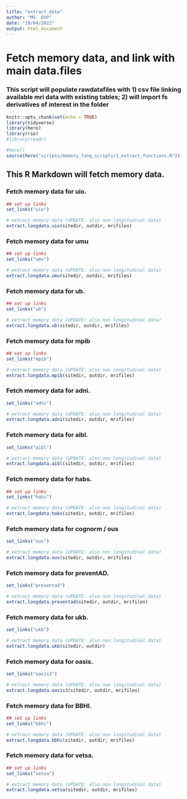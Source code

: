 ```yaml
---
title: "extract_data"
author: "MS- DVP"
date: "19/04/2022"
output: html_document
---
```

  
# Fetch memory data, and link with main data.files
### This script will populate rawdatafiles with 1) csv file linking available mri data with existing tables; 2) will import fs derivatives of interest in the folder
```r
knitr::opts_chunk$set(echo = TRUE)
library(tidyverse)
library(here)
library(rio)
#library(readr)

#here()
source(here("scripts/memory_long_scripts/1_extract_functions.R"))


```

## This R Markdown will fetch memory data. 
### Fetch memory data for uio.
```r
## set up links
set_links("uio")

# extract memory data (UPDATE: also non longitudinal data)
extract.longdata.uio(sitedir, outdir, mrifiles)


```

### Fetch memory data for umu
```r
## set up links  
set_links("umu")

# extract memory data (UPDATE: also non longitudinal data)
extract.longdata.umu(sitedir, outdir, mrifiles)


```

### Fetch memory data for ub.
```r
## set up links  
set_links("ub")

# extract memory data (UPDATE: also non longitudinal data)
extract.longdata.ub(sitedir, outdir, mrifiles)
```

### Fetch memory data for mpib 
```r
## set up links  
set_links("mpib")

# extract memory data (UPDATE: also non longitudinal data)
extract.longdata.mpib(sitedir, outdir, mrifiles)
```

### Fetch memory data for adni.
```r
set_links("adni")

# extract memory data (UPDATE: also non longitudinal data)
extract.longdata.adni(sitedir, outdir, mrifiles)
```

### Fetch memory data for aibl.
```r
set_links("aibl")

# extract memory data (UPDATE: also non longitudinal data)
extract.longdata.aibl(sitedir, outdir, mrifiles)
```


### Fetch memory data for habs.
```r
## set up links  
set_links("habs")

# extract memory data (UPDATE: also non longitudinal data)
extract.longdata.habs(sitedir, outdir, mrifiles)
```

### Fetch memory data for cognorm / ous
```r
set_links("ous")

# extract memory data (UPDATE: also non longitudinal data)
extract.longdata.ous(sitedir, outdir, mrifiles)
```


### Fetch memory data for preventAD.
```r
set_links("preventad")

# extract memory data (UPDATE: also non longitudinal data)
extract.longdata.preventad(sitedir, outdir, mrifiles)
```


### Fetch memory data for ukb.
```r
set_links("ukb")

# extract memory data (UPDATE: also non longitudinal data)
extract.longdata.ukb(sitedir, outdir)
```

### Fetch memory data for oasis.
```r
set_links("oasis3")

# extract memory data (UPDATE: also non longitudinal data)
extract.longdata.oasis3(sitedir, outdir, mrifiles)
```

### Fetch memory data for BBHI.
```r
## set up links  
set_links("bbhi")

# extract memory data (UPDATE: also non longitudinal data)
extract.longdata.bbhi(sitedir, outdir, mrifiles)
```

### Fetch memory data for vetsa.
```r
## set up links  
set_links("vetsa")

# extract memory data (UPDATE: also non longitudinal data)
extract.longdata.vetsa(sitedir, outdir, mrifiles)
```

